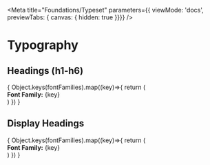 
<Meta title="Foundations/Typeset"
      parameters={{ viewMode: 'docs', previewTabs: { canvas: { hidden: true }}}}
/>


# Typography

## Headings (h1-h6)
<div>
{
  Object.keys(fontFamilies).map((key)=>{
    return (
      <div key={key}>
        <div><b>Font Family:</b> {key} </div>
        <Typeset fontFamily={key} classNamePrefix="." fontSizes={fontHeadingSizes} />
      </div>
    )
  })
}
</div>

## Display Headings
<div>
{
  Object.keys(fontFamilies).map((key)=>{
    return (
      <div key={key}>
        <dov><b>Font Family:</b> {key}</dov>
        <Typeset fontFamily={key} classNamePrefix="." fontSizes={fontDisplaySizes} />
      </div>
    )
  })
}
</div>
